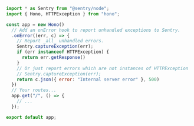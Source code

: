 ```javascript
import * as Sentry from "@sentry/node";
import { Hono, HTTPException } from "hono";

const app = new Hono()
  // Add an onError hook to report unhandled exceptions to Sentry.
  .onError((err, c) => {
    // Report _all_ unhandled errors.
    Sentry.captureException(err);
    if (err instanceof HTTPException) {
      return err.getResponse()
    }
    // Or just report errors which are not instances of HTTPException
    // Sentry.captureException(err);
    return c.json({ error: "Internal server error" }, 500)
  })
  // Your routes...
  app.get("/", () => {
    // ...
  });

export default app;
```

